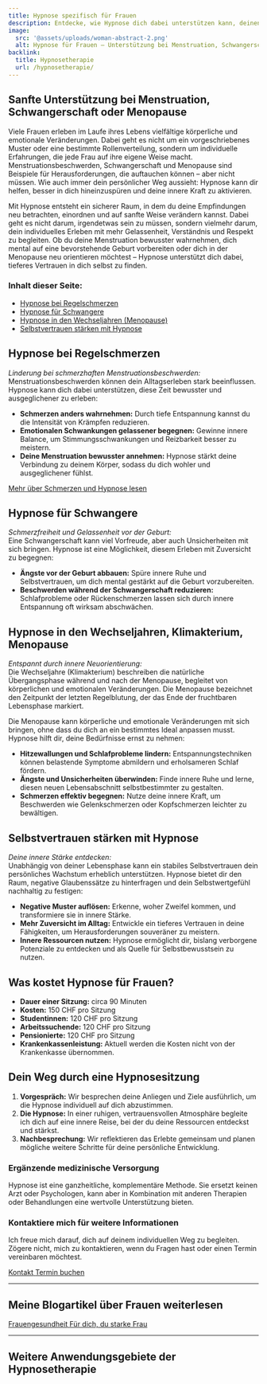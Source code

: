 ```yaml
---
title: Hypnose spezifisch für Frauen
description: Entdecke, wie Hypnose dich dabei unterstützen kann, deinen Körper und deine Emotionen besser zu verstehen – ob bei Menstruationsbeschwerden, während einer Schwangerschaft oder in der Menopause. Als erfahrene Hypnosetherapeutin in Bern helfe ich dir, Schmerzen zu lindern, Ängste zu überwinden und deine innere Balance zu stärken.
image:
  src: '@assets/uploads/woman-abstract-2.png'
  alt: Hypnose für Frauen – Unterstützung bei Menstruation, Schwangerschaft oder Menopause
backlink:
  title: Hypnosetherapie
  url: /hypnosetherapie/
---
```



<div class="relative">

## Sanfte Unterstützung bei Menstruation, Schwangerschaft oder Menopause

Viele Frauen erleben im Laufe ihres Lebens vielfältige körperliche und emotionale Veränderungen. Dabei geht es nicht um ein vorgeschriebenes Muster oder eine bestimmte Rollenverteilung, sondern um individuelle Erfahrungen, die jede Frau auf ihre eigene Weise macht. Menstruationsbeschwerden, Schwangerschaft und Menopause sind Beispiele für Herausforderungen, die auftauchen können – aber nicht müssen. Wie auch immer dein persönlicher Weg aussieht: Hypnose kann dir helfen, besser in dich hineinzuspüren und deine innere Kraft zu aktivieren.

Mit Hypnose entsteht ein sicherer Raum, in dem du deine Empfindungen neu betrachten, einordnen und auf sanfte Weise verändern kannst. Dabei geht es nicht darum, irgendetwas sein zu müssen, sondern vielmehr darum, dein individuelles Erleben mit mehr Gelassenheit, Verständnis und Respekt zu begleiten. Ob du deine Menstruation bewusster wahrnehmen, dich mental auf eine bevorstehende Geburt vorbereiten oder dich in der Menopause neu orientieren möchtest – Hypnose unterstützt dich dabei, tieferes Vertrauen in dich selbst zu finden.

### Inhalt dieser Seite:

- [Hypnose bei Regelschmerzen](#hypnose-bei-regelschmerzen)  
- [Hypnose für Schwangere](#hypnose-für-schwangere)  
- [Hypnose in den Wechseljahren (Menopause)](#hypnose-in-den-wechseljahren-klimakterium-menopause)  
- [Selbstvertrauen stärken mit Hypnose](#selbstvertrauen-stärken-mit-hypnose)

## Hypnose bei Regelschmerzen

*Linderung bei schmerzhaften Menstruationsbeschwerden:*  
Menstruationsbeschwerden können dein Alltagserleben stark beeinflussen. Hypnose kann dich dabei unterstützen, diese Zeit bewusster und ausgeglichener zu erleben:

- **Schmerzen anders wahrnehmen:** Durch tiefe Entspannung kannst du die Intensität von Krämpfen reduzieren.  
- **Emotionalen Schwankungen gelassener begegnen:** Gewinne innere Balance, um Stimmungsschwankungen und Reizbarkeit besser zu meistern.  
- **Deine Menstruation bewusster annehmen:** Hypnose stärkt deine Verbindung zu deinem Körper, sodass du dich wohler und ausgeglichener fühlst.

[Mehr über Schmerzen und Hypnose lesen](/hypnosetherapie/schmerzen/)

## Hypnose für Schwangere

*Schmerzfreiheit und Gelassenheit vor der Geburt:*  
Eine Schwangerschaft kann viel Vorfreude, aber auch Unsicherheiten mit sich bringen. Hypnose ist eine Möglichkeit, diesem Erleben mit Zuversicht zu begegnen:

- **Ängste vor der Geburt abbauen:** Spüre innere Ruhe und Selbstvertrauen, um dich mental gestärkt auf die Geburt vorzubereiten.  
- **Beschwerden während der Schwangerschaft reduzieren:** Schlafprobleme oder Rückenschmerzen lassen sich durch innere Entspannung oft wirksam abschwächen.

## Hypnose in den Wechseljahren, Klimakterium, Menopause 

*Entspannt durch innere Neuorientierung:*  
Die Wechseljahre (Klimakterium) beschreiben die natürliche Übergangsphase während und nach der Menopause, begleitet von körperlichen und emotionalen Veränderungen. 
Die Menopause bezeichnet den Zeitpunkt der letzten Regelblutung, der das Ende der fruchtbaren Lebensphase markiert.

Die Menopause kann körperliche und emotionale Veränderungen mit sich bringen, ohne dass du dich an ein bestimmtes Ideal anpassen musst. Hypnose hilft dir, deine Bedürfnisse ernst zu nehmen:

- **Hitzewallungen und Schlafprobleme lindern:** Entspannungstechniken können belastende Symptome abmildern und erholsameren Schlaf fördern.  
- **Ängste und Unsicherheiten überwinden:** Finde innere Ruhe und lerne, diesen neuen Lebensabschnitt selbstbestimmter zu gestalten.  
- **Schmerzen effektiv begegnen:** Nutze deine innere Kraft, um Beschwerden wie Gelenkschmerzen oder Kopfschmerzen leichter zu bewältigen.

## Selbstvertrauen stärken mit Hypnose

*Deine innere Stärke entdecken:*  
Unabhängig von deiner Lebensphase kann ein stabiles Selbstvertrauen dein persönliches Wachstum erheblich unterstützen. Hypnose bietet dir den Raum, negative Glaubenssätze zu hinterfragen und dein Selbstwertgefühl nachhaltig zu festigen:

- **Negative Muster auflösen:** Erkenne, woher Zweifel kommen, und transformiere sie in innere Stärke.  
- **Mehr Zuversicht im Alltag:** Entwickle ein tieferes Vertrauen in deine Fähigkeiten, um Herausforderungen souveräner zu meistern.  
- **Innere Ressourcen nutzen:** Hypnose ermöglicht dir, bislang verborgene Potenziale zu entdecken und als Quelle für Selbstbewusstsein zu nutzen.

## Was kostet Hypnose für Frauen?

- **Dauer einer Sitzung:** circa 90 Minuten  
- **Kosten:** 150&nbsp;CHF pro Sitzung 
- **Studentinnen:** 120&nbsp;CHF pro Sitzung
- **Arbeitssuchende:** 120&nbsp;CHF pro Sitzung
- **Pensionierte:** 120&nbsp;CHF pro Sitzung 
- **Krankenkassenleistung:** Aktuell werden die Kosten nicht von der Krankenkasse übernommen.

## Dein Weg durch eine Hypnosesitzung

1. **Vorgespräch:** Wir besprechen deine Anliegen und Ziele ausführlich, um die Hypnose individuell auf dich abzustimmen.  
2. **Die Hypnose:** In einer ruhigen, vertrauensvollen Atmosphäre begleite ich dich auf eine innere Reise, bei der du deine Ressourcen entdeckst und stärkst.  
3. **Nachbesprechung:** Wir reflektieren das Erlebte gemeinsam und planen mögliche weitere Schritte für deine persönliche Entwicklung.

### Ergänzende medizinische Versorgung

Hypnose ist eine ganzheitliche, komplementäre Methode. Sie ersetzt keinen Arzt oder Psychologen, kann aber in Kombination mit anderen Therapien oder Behandlungen eine wertvolle Unterstützung bieten.

### Kontaktiere mich für weitere Informationen

Ich freue mich darauf, dich auf deinem individuellen Weg zu begleiten. Zögere nicht, mich zu kontaktieren, wenn du Fragen hast oder einen Termin vereinbaren möchtest.

</div>

<div class="flex flex-wrap gap-4">
  <a data-umami-event="Hypnose für Frauen – Button Kontakt" href="/kontakt/" class="inline-flex items-center justify-center px-6 py-3 text-base leading-tight font-bold text-red-600 bg-transparent border border-red-600 rounded-full transition hover:bg-red-500 hover:text-red-50 no-underline">
    <span>Kontakt</span>
  </a>
  <a
    data-umami-event="Open Calendly – Hypnose für Frauen"
    href="/termin/"
    class="inline-flex no-prose items-center justify-center px-6 py-3 text-base leading-tight font-bold text-white bg-red-600 border border-red-600 rounded-full transition hover:bg-red-500 hover:text-red-50 no-underline"
  >
    <span>Termin buchen</span>
  </a>
</div>

<hr class="border-gray-400" />
<h2 class="text-balance">Meine Blogartikel über Frauen weiterlesen</h2>
<a href="/blog/frauengesundheit/" class="inline-flex items-center justify-center px-6 py-3 text-base leading-tight font-bold text-red-700 bg-transparent border border-red-600 rounded-full transition hover:bg-red-500 hover:text-red-50 no-underline">
    <span class="">Frauengesundheit</span>
</a>
<a href="/blog/für-dich-du-starke-frau/" class="inline-flex items-center justify-center px-6 py-3 text-base leading-tight font-bold text-red-700 bg-transparent border border-red-600 rounded-full transition hover:bg-red-500 hover:text-red-50 no-underline">
    <span class="">Für dich, du starke Frau</span>
</a>



<hr class="border-gray-400" />

## Weitere Anwendungsgebiete der Hypnosetherapie

<SubPages id="hypnotherapy" exclude="/hypnosetherapie/hypnose-fuer-frauen/" columns={3} />
